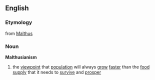 ==English==
===Etymology===
from [[Malthus]]
===Noun===
{{wikipedia}}
'''Malthusianism'''
# the [[viewpoint]] that [[population]] will always [[grow]] [[faster]] than the [[food supply]] that it needs to [[survive]] and [[prosper]]